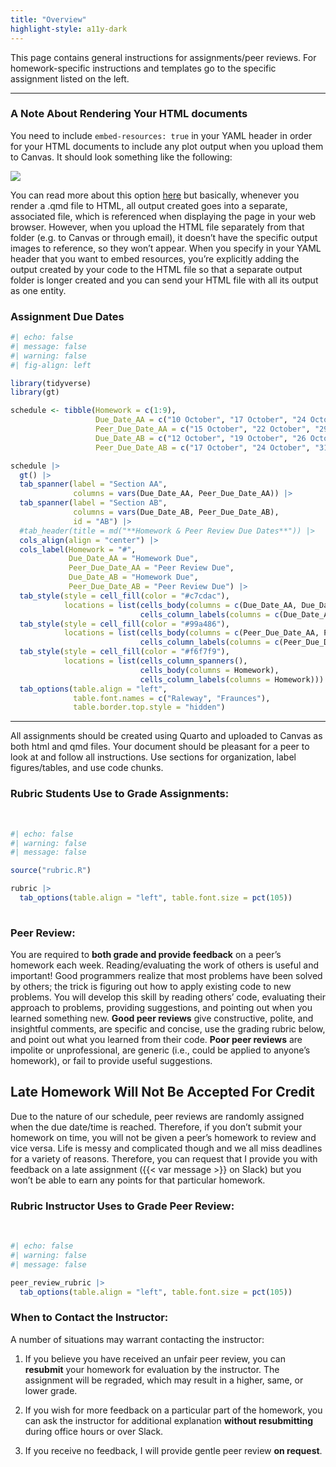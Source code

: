 ```yaml
---
title: "Overview"
highlight-style: a11y-dark
---
```


This page contains general instructions for assignments/peer reviews. For homework-specific instructions and templates go to the specific assignment listed on the left.

------------------------------------------------------------------------

### A Note About Rendering Your HTML documents

You need to include `embed-resources: true` in your YAML header in order for your HTML documents to include any plot output when you upload them to Canvas. It should look something like the following: 

![](images/quarto_embed.png)

You can read more about this option [here](https://quarto.org/docs/reference/formats/html.html#rendering) but basically, whenever you render a .qmd file to HTML, all output created goes into a separate, associated file, which is referenced when displaying the page in your web browser. However, when you upload the HTML file separately from that folder (e.g. to Canvas or through email), it doesn't have the specific output images to reference, so they won't appear. When you specify in your YAML header that you want to embed resources, you're explicitly adding the output created by your code to the HTML file so that a separate output folder is longer created and you can send your HTML file with all its output as one entity. 

### Assignment Due Dates

```r
#| echo: false
#| message: false
#| warning: false
#| fig-align: left

library(tidyverse)
library(gt)

schedule <- tibble(Homework = c(1:9), 
                   Due_Date_AA = c("10 October", "17 October", "24 October", "31 October", "7 November", "14 November", "21 November", "28 November", "5 December"), 
                   Peer_Due_Date_AA = c("15 October", "22 October", "29 October", "5 November", "12 November", "19 November", "26 November", "3 November", "10 December"), 
                   Due_Date_AB = c("12 October", "19 October", "26 October", "2 November", "9 November", "16 November", "23 November", "30 November", "7 December"), 
                   Peer_Due_Date_AB = c("17 October", "24 October", "31 October", "7 November", "14 November", "21 November", "28 November", "5 November", "12 December"))

schedule |> 
  gt() |> 
  tab_spanner(label = "Section AA",
              columns = vars(Due_Date_AA, Peer_Due_Date_AA)) |> 
  tab_spanner(label = "Section AB",
              columns = vars(Due_Date_AB, Peer_Due_Date_AB), 
              id = "AB") |> 
  #tab_header(title = md("**Homework & Peer Review Due Dates**")) |> 
  cols_align(align = "center") |> 
  cols_label(Homework = "#",
             Due_Date_AA = "Homework Due",
             Peer_Due_Date_AA = "Peer Review Due",
             Due_Date_AB = "Homework Due",
             Peer_Due_Date_AB = "Peer Review Due") |> 
  tab_style(style = cell_fill(color = "#c7cdac"),
            locations = list(cells_body(columns = c(Due_Date_AA, Due_Date_AB)), 
                             cells_column_labels(columns = c(Due_Date_AA, Due_Date_AB)))) |> 
  tab_style(style = cell_fill(color = "#99a486"),
            locations = list(cells_body(columns = c(Peer_Due_Date_AA, Peer_Due_Date_AB)), 
                             cells_column_labels(columns = c(Peer_Due_Date_AA, Peer_Due_Date_AB)))) |> 
  tab_style(style = cell_fill(color = "#f6f7f9"),
            locations = list(cells_column_spanners(), 
                             cells_body(columns = Homework), 
                             cells_column_labels(columns = Homework))) |> 
  tab_options(table.align = "left", 
              table.font.names = c("Raleway", "Fraunces"), 
              table.border.top.style = "hidden") 
```

------------------------------------------------------------------------

All assignments should be created using Quarto and uploaded to Canvas as both html and qmd files. Your document should be pleasant for a peer to look at and follow all instructions. Use sections for organization, label figures/tables, and use code chunks. 

### **Rubric Students Use to Grade Assignments:**

\

```r
#| echo: false
#| warning: false
#| message: false

source("rubric.R")

rubric |> 
  tab_options(table.align = "left", table.font.size = pct(105))
  
```

### **Peer Review:**

You are required to **both grade and provide feedback** on a peer's homework each week. Reading/evaluating the work of others is useful and important! Good programmers realize that most problems have been solved by others; the trick is figuring out how to apply existing code to new problems. You will develop this skill by reading others' code, evaluating their approach to problems, providing suggestions, and pointing out when you learned something new. **Good peer reviews** give constructive, polite, and insightful comments, are specific and concise, use the grading rubric below, and point out what you learned from their code. **Poor peer reviews** are impolite or unprofessional, are generic (i.e., could be applied to anyone's homework), or fail to provide useful suggestions.

::: {.callout-important}
## Late Homework Will Not Be Accepted For Credit
Due to the nature of our schedule, peer reviews are randomly assigned when the due date/time is reached. Therefore, if you don't submit your homework on time, you will not be given a peer's homework to review and vice versa. Life is messy and complicated though and we all miss deadlines for a variety of reasons. Therefore, you can request that I provide you with feedback on a late assignment ({{< var message >}} on Slack) but you won't be able to earn any points for that particular homework. 
:::

### **Rubric Instructor Uses to Grade Peer Review:**

\

```r
#| echo: false
#| warning: false
#| message: false

peer_review_rubric |> 
  tab_options(table.align = "left", table.font.size = pct(105))
```


### **When to Contact the Instructor:**

A number of situations may warrant contacting the instructor:

1.  If you believe you have received an unfair peer review, you can **resubmit** your homework for evaluation by the instructor. The assignment will be regraded, which may result in a higher, same, or lower grade.

2.  If you wish for more feedback on a particular part of the homework, you can ask the instructor for additional explanation **without resubmitting** during office hours or over Slack. 

3.  If you receive no feedback, I will provide gentle peer review **on request**.
